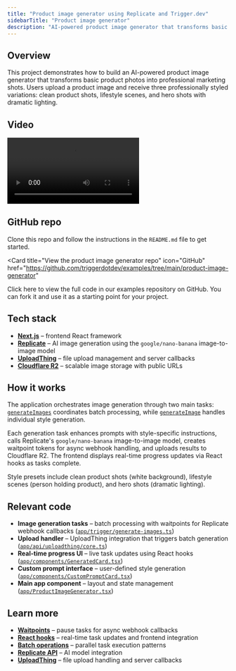 ```yaml
---
title: "Product image generator using Replicate and Trigger.dev"
sidebarTitle: "Product image generator"
description: "AI-powered product image generator that transforms basic product photos into professional marketing shots using Replicate's image generation models"
---
```


## Overview

This project demonstrates how to build an AI-powered product image generator that transforms basic product photos into professional marketing shots. Users upload a product image and receive three professionally styled variations: clean product shots, lifestyle scenes, and hero shots with dramatic lighting.

## Video

<video
  controls
  className="w-full aspect-video"
  src="https://content.trigger.dev/product-image-generator-example.mp4"
/>

## GitHub repo

Clone this repo and follow the instructions in the `README.md` file to get started.

<Card
  title="View the product image generator repo"
  icon="GitHub"
  href="https://github.com/triggerdotdev/examples/tree/main/product-image-generator"
>
  Click here to view the full code in our examples repository on GitHub. You can fork it and use it
  as a starting point for your project.
</Card>

## Tech stack

- [**Next.js**](https://nextjs.org/) – frontend React framework
- [**Replicate**](https://replicate.com/docs) – AI image generation using the `google/nano-banana` image-to-image model
- [**UploadThing**](https://uploadthing.com/) – file upload management and server callbacks
- [**Cloudflare R2**](https://developers.cloudflare.com/r2/) – scalable image storage with public URLs

## How it works

The application orchestrates image generation through two main tasks: [`generateImages`](https://github.com/triggerdotdev/examples/blob/main/product-image-generator/app/trigger/generate-images.ts) coordinates batch processing, while [`generateImage`](https://github.com/triggerdotdev/examples/blob/main/product-image-generator/app/trigger/generate-images.ts) handles individual style generation.

Each generation task enhances prompts with style-specific instructions, calls Replicate's `google/nano-banana` image-to-image model, creates waitpoint tokens for async webhook handling, and uploads results to Cloudflare R2. The frontend displays real-time progress updates via React hooks as tasks complete.

Style presets include clean product shots (white background), lifestyle scenes (person holding product), and hero shots (dramatic lighting).

## Relevant code

- **Image generation tasks** – batch processing with waitpoints for Replicate webhook callbacks ([`app/trigger/generate-images.ts`](https://github.com/triggerdotdev/examples/blob/main/product-image-generator/app/trigger/generate-images.ts))
- **Upload handler** – UploadThing integration that triggers batch generation ([`app/api/uploadthing/core.ts`](https://github.com/triggerdotdev/examples/blob/main/product-image-generator/app/api/uploadthing/core.ts))
- **Real-time progress UI** – live task updates using React hooks ([`app/components/GeneratedCard.tsx`](https://github.com/triggerdotdev/examples/blob/main/product-image-generator/app/components/GeneratedCard.tsx))
- **Custom prompt interface** – user-defined style generation ([`app/components/CustomPromptCard.tsx`](https://github.com/triggerdotdev/examples/blob/main/product-image-generator/app/components/CustomPromptCard.tsx))
- **Main app component** – layout and state management ([`app/ProductImageGenerator.tsx`](https://github.com/triggerdotdev/examples/blob/main/product-image-generator/app/ProductImageGenerator.tsx))

## Learn more

- [**Waitpoints**](/wait-for-token) – pause tasks for async webhook callbacks
- [**React hooks**](/realtime/react-hooks/overview) – real-time task updates and frontend integration
- [**Batch operations**](/triggering#tasks-batchtrigger) – parallel task execution patterns
- [**Replicate API**](https://replicate.com/docs/get-started/nextjs) – AI model integration
- [**UploadThing**](https://docs.uploadthing.com/) – file upload handling and server callbacks
